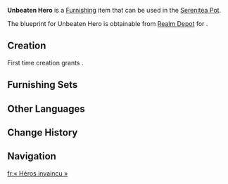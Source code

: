 {{Furnishing Infobox
|id             = 363509
|image          = Item Unbeaten Hero.png
|category       = Ornaments
|subcategory    = Potted Plant
|quality        = 3
|adeptal_energy = 60
|load           = 169
|reduced_load   = 127
|description    = A vivacious succulent that can be found in the [[Stadium of the Sacred Flame]], said to be one of the most popular potted plants in all of [[Natlan]].<br>This plant is known for its immense vitality, as well as its thick, full leaves that are capable of storing large amounts of moisture and nutrients, allowing it to survive even in the most extreme conditions. Hence the name, "Unbeaten Hero."
|blueprint      = Realm Depot
}}
'''Unbeaten Hero''' is a [[Furnishing]] item that can be used in the [[Serenitea Pot]].

The blueprint for Unbeaten Hero is obtainable from [[Realm Depot]] for {{Item|Realm Currency|30|x=160}}.

==Creation==
First time creation grants {{Item|Trust|24|x=60}}.
{{Recipe
|type = Creation
|time = 14h
|Ashen Aratiku Wood = 4
|White Iron Chunk = 4
|sort = Ashen Aratiku Wood;White Iron Chunk
}}

==Furnishing Sets==
{{Craft Usage}}

==Other Languages==
{{Other Languages
|en       = Unbeaten Hero
|zhs      = 「不败的勇士」
|zhs_rm   = 
|zht      = 「不敗的勇士」
|zht_rm   = 
|zh_tl    = 
|ja       = 「不敗の勇士」
|ja_rm    = 
|ja_tl    = 
|ko       = 「불패의 용사」
|ko_tl    = 
|es       = Héroe imbatible
|es_tl    = Unbeatable Hero
|fr       = « Héros invaincu »
|fr_tl    = "Undefeated Hero"
|ru       = Непобедимый воин
|ru_tl    = 
|th       = "นักรบผู้ไร้พ่าย"
|th_rm    = 
|th_tl    = 
|vi       = Dũng Sĩ Bất Bại
|vi_tl    = 
|de       = „Der unbesiegbare Recke“
|de_tl    = "The Invincible Hero"
|id       = "Pahlawan yang Tak Terkalahkan"
|id_tl    = "The Unbeaten Hero"
|pt       = Herói Imbatível
|pt_tl    = 
|tr       = Yenilmez Kahraman
|tr_tl    = 
|it       = Eroe imbattuto
|it_tl    = 
}}

==Change History==
{{Change History|5.1}}

==Navigation==
{{Furnishing Navbox|interior}}

[[fr:« Héros invaincu »]]